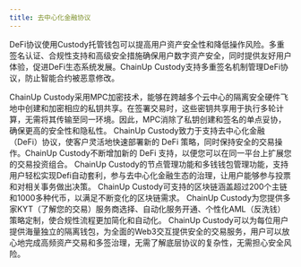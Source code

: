 ```yaml
---
title: 去中心化金融协议
---
```



DeFi协议使用Custody托管钱包可以提高用户资产安全性和降低操作风险。多重签名认证、合规性支持和高级安全措施确保用户数字资产安全，同时提供友好用户体验，促进DeFi生态系统发展。ChainUp Custody支持多重签名机制管理DeFi协议，防止智能合约被恶意修改。

<Accordion title="MPC技术消除单点故障">
ChainUp Custody采用MPC加密技术，能够在跨越多个云中心的隔离安全硬件飞地中创建和加密相应的私钥共享。在签署交易时，这些密钥共享用于执行多轮计算，无需将其传输至同一环境。因此，MPC消除了私钥创建和签名的单点妥协，确保更高的安全性和隐私性。
</Accordion>
<Accordion title="多元DeFi协议">
ChainUp Custody致力于支持去中心化金融（DeFi）协议，使客户灵活地快速部署新的 DeFi 策略，同时保持安全的交易操作。ChainUp Custody不断增加新的 DeFi 支持，以便您可以在同一平台上扩展您的交易投资组合。
</Accordion>
<Accordion title="高效DeFi治理">
ChainUp Custody的节点管理功能和多钱钱包管理功能，支持用户轻松实现Defi自动套利，参与去中心化金融生态的治理，让用户能够参与投票和对相关事务做出决策。
</Accordion>
<Accordion title="多区块链支持">
ChainUp Custody可支持的区块链涵盖超过200个主链和1000多种代币，以满足不断变化的区块链需求。
</Accordion>
<Accordion title="KYT与AML集成">
ChainUp Custody为您提供多家KYT（了解您的交易）服务商选择、自动化服务开通、个性化AML（反洗钱）策略定制，使合规性流程更加简化和自动化。
</Accordion>
<Accordion title="千万级用户体量">
ChainUp Custody可以为每位用户提供海量独立的隔离钱包，为全面的Web3交互提供安全的交易服务，用户可以放心地完成高频资产交易和多签治理，无需了解底层协议的复杂性，无需担心安全风险。
</Accordion>


